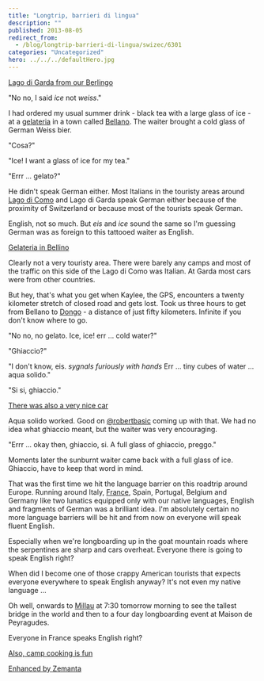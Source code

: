 ```yaml
---
title: "Longtrip, barrieri di lingua"
description: ""
published: 2013-08-05
redirect_from:
  - /blog/longtrip-barrieri-di-lingua/swizec/6301
categories: "Uncategorized"
hero: ../../../defaultHero.jpg
---
```


[Lago di Garda from our Berlingo](https://www.filepicker.io/api/file/rMAKmIaQQh2VxmdEZKJq)![]()

"No no, I said _ice_ not _weiss_."

I had ordered my usual summer drink - black tea with a large glass of ice - at a [gelateria](http://en.wikipedia.org/wiki/Gelato) in a town called [Bellano](<http://maps.google.com/maps?ll=46.05,9.3&spn=0.1,0.1&q=46.05,9.3 (Bellano)&t=h>). The waiter brought a cold glass of German Weiss bier.

"Cosa?"

"Ice! I want a glass of ice for my tea."

"Errr … gelato?"

He didn't speak German either. Most Italians in the touristy areas around [Lago di Como](<http://maps.google.com/maps?ll=46.0,9.26666666667&spn=0.1,0.1&q=46.0,9.26666666667 (Lake%20Como)&t=h>) and Lago di Garda speak German either because of the proximity of Switzerland or because most of the tourists speak German.

English, not so much. But _eis_ and _ice_ sound the same so I'm guessing German was as foreign to this tattooed waiter as English.

[Gelateria in Bellino](https://www.filepicker.io/api/file/tUgii1SoSY6z0tTJ8ywq)

Clearly not a very touristy area. There were barely any camps and most of the traffic on this side of the Lago di Como was Italian. At Garda most cars were from other countries.

But hey, that's what you get when Kaylee, the GPS, encounters a twenty kilometer stretch of closed road and gets lost. Took us three hours to get from Bellano to [Dongo](<http://maps.google.com/maps?ll=46.1333333333,9.28333333333&spn=0.1,0.1&q=46.1333333333,9.28333333333 (Dongo%2C%20Lombardy)&t=h>) - a distance of just fifty kilometers. Infinite if you don't know where to go.

"No no, no gelato. Ice, ice! err … cold water?"

"Ghiaccio?"

"I don't know, eis. _sygnals furiously with hands_ Err … tiny cubes of water … aqua solido."

"Si si, ghiaccio."

[There was also a very nice car](https://www.filepicker.io/api/file/9THk5tmwR6O8vE2vMEJA)

Aqua solido worked. Good on [@robertbasic](http://twitter.com/robertbasic) coming up with that. We had no idea what ghiaccio meant, but the waiter was very encouraging.

"Errr … okay then, ghiaccio, si. A full glass of ghiaccio, preggo."

Moments later the sunburnt waiter came back with a full glass of ice. Ghiaccio, have to keep that word in mind.

That was the first time we hit the language barrier on this roadtrip around Europe. Running around Italy, [France](<http://maps.google.com/maps?ll=48.8566666667,2.35083333333&spn=10.0,10.0&q=48.8566666667,2.35083333333 (France)&t=h>), Spain, Portugal, Belgium and Germany like two lunatics equipped only with our native languages, English and fragments of German was a brilliant idea. I'm absolutely certain no more language barriers will be hit and from now on everyone will speak fluent English.

Especially when we're longboarding up in the goat mountain roads where the serpentines are sharp and cars overheat. Everyone there is going to speak English right?

When did I become one of those crappy American tourists that expects everyone everywhere to speak English anyway? It's not even my native language ...

Oh well, onwards to [Millau](http://en.wikipedia.org/wiki/Millau) at 7:30 tomorrow morning to see the tallest bridge in the world and then to a four day longboarding event at Maison de Peyragudes.

Everyone in France speaks English right?

[Also, camp cooking is fun](https://www.filepicker.io/api/file/W9G0ao2QH2BE01syW42m)

[Enhanced by Zemanta](https://img.zemanta.com/zemified_e.png?x-id=05795a5f-ed53-42ba-80b0-e6920346a8bc)